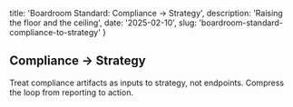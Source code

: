   title: 'Boardroom Standard: Compliance → Strategy',
  description: 'Raising the floor and the ceiling',
  date: '2025-02-10',
  slug: 'boardroom-standard-compliance-to-strategy'
}

## Compliance → Strategy

Treat compliance artifacts as inputs to strategy, not endpoints. Compress the loop from reporting to action.
